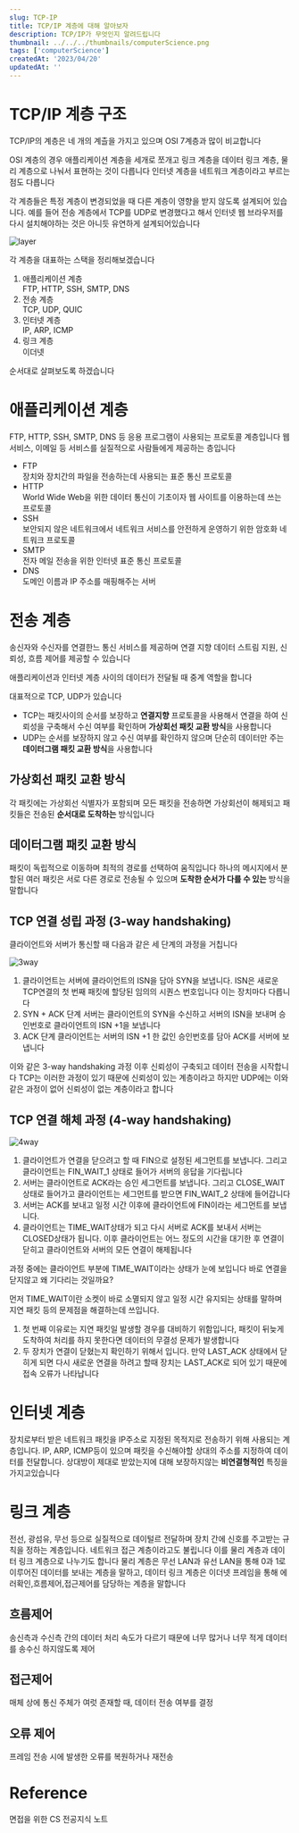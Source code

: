```yaml
---
slug: TCP-IP
title: TCP/IP 계층에 대해 알아보자
description: TCP/IP가 무엇인지 알려드립니다
thumbnail: ../../../thumbnails/computerScience.png
tags: ['computerScience']
createdAt: '2023/04/20'
updatedAt: ''
---
```


# TCP/IP 계층 구조

TCP/IP의 계층은 네 개의 계츨을 가지고 있으며 OSI 7계층과 많이 비교합니다

OSI 계층의 경우 애플리케이션 계층을 세개로 쪼개고 링크 계층을 데이터 링크 계층, 물리 계층으로 나눠서 표현하는 것이 다릅니다
인터넷 계층을 네트워크 계층이라고 부르는 점도 다릅니다

각 계층들은 특정 계층이 변경되었을 때 다른 계층이 영향을 받지 않도록 설계되어 있습니다. 예를 들어 전송 계층에서 TCP를 UDP로 변경했다고 해서 인터넷 웹 브라우저를 다시 설치해야하는 것은 아니듯 유연하게 설계되어있습니다

![layer](./layer.png)

각 계층을 대표하는 스택을 정리해보겠습니다

1. 애플리케이션 계층<br/>
   FTP, HTTP, SSH, SMTP, DNS
2. 전송 계층<br/>
   TCP, UDP, QUIC
3. 인터넷 계층<br/>
   IP, ARP, ICMP
4. 링크 계층<br/>
   이더넷

순서대로 살펴보도록 하겠습니다

# 애플리케이션 계층

FTP, HTTP, SSH, SMTP, DNS 등 응용 프로그램이 사용되는 프로토콜 계층입니다
웹 서비스, 이메일 등 서비스를 실질적으로 사람들에게 제공하는 층입니다

- FTP<br/>
  장치와 장치간의 파일을 전송하는데 사용되는 표준 통신 프로토콜
- HTTP<br/>
  World Wide Web을 위한 데이터 통신이 기초이자 웹 사이트를 이용하는데 쓰는 프로토콜
- SSH<br/>
  보안되지 않은 네트워크에서 네트워크 서비스를 안전하게 운영하기 위한 암호화 네트워크 프로토콜
- SMTP<br/>
  전자 메일 전송을 위한 인터넷 표준 통신 프로토콜
- DNS<br/>
  도메인 이름과 IP 주소를 매핑해주는 서버

# 전송 계층

송신자와 수신자를 연결한느 통신 서비스를 제공하며 연결 지향 데이터 스트림 지원, 신뢰성, 흐름 제어를 제공할 수 있습니다

애플리케이션과 인터넷 계층 사이의 데이터가 전달될 때 중계 역할을 합니다

대표적으로 TCP, UDP가 있습니다

- TCP는 패킷사이의 순서를 보장하고 **연결지향** 프로토콜을 사용해서 연결을 하여 신뢰성을 구축해서 수신 여부를 확인하며 **가상회선 패킷 교환 방식**을 사용합니다
- UDP는 순서를 보장하지 않고 수신 여부를 확인하지 않으며 단순히 데이터만 주는 **데이터그램 패킷 교환 방식**을 사용합니다

## 가상회선 패킷 교환 방식

각 패킷에는 가상회선 식별자가 포함되며 모든 패킷을 전송하면 가상회선이 해제되고 패킷들은 전송된 **순서대로 도착하는** 방식입니다

## 데이터그램 패킷 교환 방식

패킷이 독립적으로 이동하며 최적의 경로를 선택하여 움직입니다
하나의 메시지에서 분할된 여러 패킷은 서로 다른 경로로 전송될 수 있으며 **도착한 순서가 다를 수 있는** 방식을 말합니다

## TCP 연결 성립 과정 (3-way handshaking)

클라이언트와 서버가 통신할 때 다음과 같은 세 단계의 과정을 거칩니다

![3way](./3way.png)

1. 클라이언트는 서버에 클라이언트의 ISN을 담아 SYN을 보냅니다.
   ISN은 새로운 TCP연결의 첫 번째 패킷에 할당된 임의의 시퀀스 번호입니다
   이는 장치마다 다릅니다
2. SYN + ACK 단계
   서버는 클라이언트의 SYN을 수신하고 서버의 ISN을 보내며 승인번호로 클라이언트의 ISN +1을 보냅니다
3. ACK 단계
   클라이언트는 서버의 ISN +1 한 값인 승인번호를 담아 ACK를 서버에 보냅니다

이와 같은 3-way handshaking 과정 이후 신뢰성이 구축되고 데이터 전송을 시작합니다
TCP는 이러한 과정이 있기 때문에 신뢰성이 있는 계층이라고 하지만 UDP에는 이와 같은 과정이 없어 신뢰성이 없는 계층이라고 합니다

## TCP 연결 해체 과정 (4-way handshaking)

![4way](./4way.png)

1. 클라이언트가 연결을 닫으려고 할 때 FIN으로 설정된 세그먼트를 보냅니다. 그리고 클라이언트는 FIN_WAIT_1 상태로 들어가 서버의 응답을 기다립니다
2. 서버는 클라이언트로 ACK라는 승인 세그먼트를 보냅니다. 그리고 CLOSE_WAIT 상태로 들어가고 클라이언트는 세그먼트를 받으면 FIN_WAIT_2 상태에 들어갑니다
3. 서버는 ACK를 보내고 일정 시간 이후에 클라이언트에 FIN이라는 세그먼트를 보냅니다.
4. 클라이언트는 TIME_WAIT상태가 되고 다시 서버로 ACK를 보내서 서버는 CLOSED상태가 됩니다. 이후 클라이언트는 어느 정도의 시간을 대기한 후 연결이 닫히고 클라이언트와 서버의 모든 연결이 해제됩니다

과정 중에는 클라이언트 부분에 TIME_WAIT이라는 상태가 눈에 보입니다 바로 연결을 닫지않고 왜 기다리는 것일까요?

먼저 TIME_WAIT이란 소켓이 바로 소멸되지 않고 일정 시간 유지되는 상태를 말하며 지연 패킷 등의 문제점을 해결하는데 쓰입니다.

1. 첫 번째 이유로는 지연 패킷일 발생할 경우를 대비하기 위함입니다, 패킷이 뒤늦게 도착하여 처리를 하지 못한다면 데이터의 무결성 문제가 발생합니다
2. 두 장치가 연결이 닫혔는지 확인하기 위해서 입니다. 만약 LAST_ACK 상태에서 닫히게 되면 다시 새로운 연결을 하려고 할때 장치는 LAST_ACK로 되어 있기 때문에 접속 오류가 나타납니다

# 인터넷 계층

장치로부터 받은 네트워크 패킷을 IP주소로 지정된 목적지로 전송하기 위해 사용되는 계층입니다.
IP, ARP, ICMP등이 있으며 패킷을 수신해야할 상대의 주소를 지정하여 데이터를 전달합니다. 상대방이 제대로 받았는지에 대해 보장하지않는 **비연결형적인** 특징을 가지고있습니다

# 링크 계층

전선, 광섬유, 무선 등으로 실질적으로 데이털르 전달하며 장치 간에 신호를 주고받는 규칙을 정하는 계층입니다. 네트워크 접근 계층이라고도 불립니다
이를 물리 계층과 데이터 링크 계층으로 나누기도 합니다
물리 계층은 무선 LAN과 유선 LAN을 통해 0과 1로 이루어진 데이터를 보내는 계층을 말하고, 데이터 링크 계층은 이더넷 프레임을 통해 에러확인,흐름제어,접근제어를 담당하는 계층을 말합니다

## 흐름제어

송신측과 수신측 간의 데이터 처리 속도가 다르기 때문에
너무 많거나 너무 적게 데이터를 송수신 하지않도록 제어

## 접근제어

매체 상에 통신 주체가 여럿 존재할 때, 데이터 전송 여부를 결정

## 오류 제어

프레임 전송 시에 발생한 오류를 복원하거나 재전송

# Reference

면접을 위한 CS 전공지식 노트
